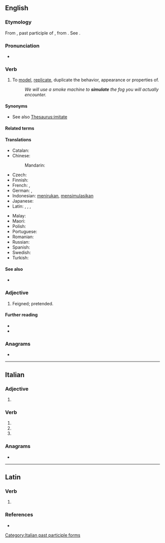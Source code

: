 ==English==

===Etymology===
{{PIE root|en|sem}}
From {{bor|en|la|simulātus}}, past participle of {{m|la|simulō||make like, imitate, copy, represent, feign}}, from {{m|la|similis||like}}. See {{m|en|similar}}.

===Pronunciation===
* {{IPA|/ˈsɪmjʊˌleɪt/|/-jə-/|lang=en}}

===Verb===
{{en-verb|simulat}}

# To [[model]], [[replicate]], duplicate the behavior, appearance or properties of.
#: ''We will use a smoke machine to '''simulate''' the fog you will actually encounter.''

====Synonyms====
* See also [[Thesaurus:imitate]]

====Related terms====
{{rootsee|en|sem}}

====Translations====
{{trans-top|to model, replicate, duplicate the behavior}}
* Catalan: {{t+|ca|simular}}
* Chinese:
*: Mandarin: {{t+|cmn|模拟|tr=mónĭ}}
* Czech: {{t+|cs|simulovat}}
* Finnish: {{t+|fi|simuloida}}
* French: {{t+|fr|simuler}}, {{t+check|fr|imiter}}
* German: {{t+|de|simulieren}}, {{t+|de|nachahmen}}
* Indonesian: [[tiru|menirukan]], [[simulasi|mensimulasikan]]
* Japanese: {{t|ja|シミュレートする|tr=shimyurēto-suru|sc=Jpan}}
* Latin: {{t|la|simulo}}, {{t|la|similo}}, {{t|la|simis sum}}, {{t+|la|accedo}}
{{trans-mid}}
* Malay: {{t|ms|mensimulasikan}}
* Maori: {{t|mi|whakatau}}
* Polish: {{t+|pl|symulować}}
* Portuguese: {{t+|pt|simular}}
* Romanian: {{t+|ro|simula}}
* Russian: {{t+|ru|симули́ровать}}
* Spanish: {{t+|es|simular}}
* Swedish: {{t+|sv|simulera}}
* Turkish: {{t|tr|simule etmek, benzetmek}}
{{trans-bottom}}

====See also====
* {{l|en|emulate}}

===Adjective===
{{en-adj}}

# {{lb|en|obsolete}} Feigned; pretended.
#: {{rfquotek|Bale}}

====Further reading====
* {{R:Webster 1913}}
* {{R:Century 1911}}

===Anagrams===
* {{anagrams|en|a=aeilmstu|sultiame}}

----

==Italian==

===Adjective===
{{head|it|adjective form}}

# {{feminine plural of|simulato|lang=it}}

===Verb===
{{head|it|verb form}}

# {{inflection of|simulare||2|p|pres|indc|lang=it}}
# {{inflection of|simulare||2|p|impr|lang=it}}
# {{feminine plural of|simulato|lang=it}}

===Anagrams===
* {{l|it|emulasti}}

[[Category:Italian past participle forms]]

----

==Latin==

===Verb===
{{la-verb-form|simulāte}}

# {{inflection of|simulō||2|p|pres|actv|impr|lang=la}}

===References===
* {{R:Elementary Lewis}}
